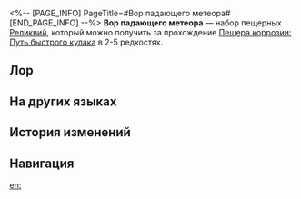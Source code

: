 <%-- [PAGE_INFO]
PageTitle=#Вор падающего метеора#
[END_PAGE_INFO] --%>
{{Набор Реликвий Инфобокс
|id           = 81114
|Изображение  = Предмет Вор падающего метеора.png
|Тип          = Пещерная реликвия
|2пБонус      = Повышает эффект пробития на 16%.
|4пБонус      = Повышает эффект пробития владельца на 16%. Когда владелец пробивает уязвимость противника, восстанавливает 3 ед. энергии.
|Голова       = Воровская многоликая маска
|Руки         = Воровские перчатки с отпечатками
|Тело         = Воровской стальной крюк
|Ноги         = Воровские сапоги-метеоры
|Редкость     = 2345
|Источник2.1  = [[Пещера коррозии: Путь быстрого кулака]]
|Источник3.1  = [[Пещера коррозии: Путь быстрого кулака]]
|Источник4.1  = [[Пещера коррозии: Путь быстрого кулака]]
|Источник5.1  = [[Пещера коррозии: Путь быстрого кулака]]
|Источник5.2  = [[Синтез реликвий]]
|Свойство1    = 
|Свойство2    = 
|Свойство3    = 
}}
'''Вор падающего метеора''' — набор пещерных [[Реликвии|Реликвий]], который можно получить за прохождение [[Пещера коррозии: Путь быстрого кулака]] в 2-5{{Иконка/Звёзды|1}} редкостях.

==Лор==
{{Реликвия Лор|Вор падающего метеора}}

==На других языках==
{{На других языках
|en   = Thief of Shooting Meteor
|zhs  = 流星追迹的怪盗
|zht  = 流星追跡的怪盜
|ja   = 流星の跡を追う怪盗
|ko   = 유성을 쫓는 괴도
|es   = Ladrón del rastro meteórico
|fr   = Voleur de météorite filante
|ru   = Вор падающего метеора
|th   = Thief of Shooting Meteor
|vi   = Kẻ Cướp Vệt Sao Băng
|de   = Dieb des fallenden Meteors
|id   = Thief of Shooting Meteor
|pt   = Ladrão da Chuva de Meteoros
}}

==История изменений==
{{История изменений|3.5}}

==Навигация==
{{Наборы реликвий Навбокс}}

[[en:]]